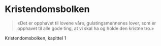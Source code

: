 # Kristendomsbolken

> «Det er opphavet til lovene våre, gulatingsmennenes lover, 
> som er opphavet til alle gode ting, at vi skal ha og holde den kristne tro.»

Kristendomsbolken, kapittel 1